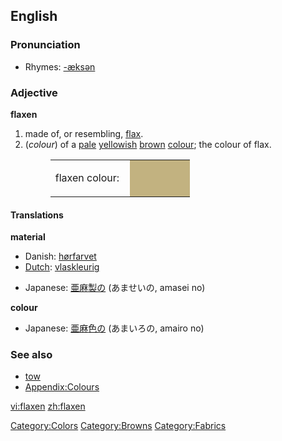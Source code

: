 ==English==

===Pronunciation===
*Rhymes: [[Rhymes:English:-æksən|-æksən]]

=== Adjective ===
'''flaxen'''
#made of, or resembling, [[flax]].
#(''colour'') of a [[pale]] [[yellow]]ish [[brown]] [[colour]]; the colour of flax.
#:<table><tr><td>flaxen colour: &nbsp;</td><td bgcolor="#C2B280" width="80">&nbsp; </td></tr></table>

====Translations====
'''material'''
{{top}}
*Danish: [[hørfarvet]]
*[[Dutch]]: [[vlaskleurig]]
{{mid}}
*Japanese: [[亜麻]][[製]]の (あませいの, amasei no)
{{bottom}}

'''colour'''
{{top}}
*Japanese: [[亜麻]][[色]]の (あまいろの, amairo no)
{{mid}}
{{bottom}}

===See also===
*[[tow]]
*[[Wiktionary_Appendix:Colours|Appendix:Colours]]

[[Category:Colors]]
[[Category:Browns]]
[[Category:Fabrics]]

[[vi:flaxen]]
[[zh:flaxen]]